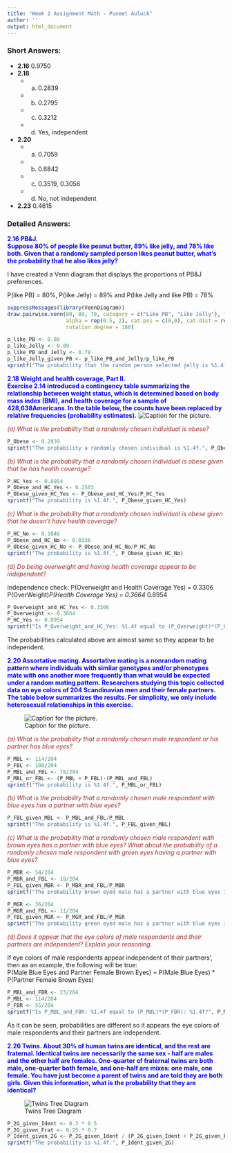 ```yaml
---
title: "Week 2 Assignment Math - Puneet Auluck"
author: ''
output: html_document
---
```


### Short Answers:

* **2.16** 0.9750
* **2.18**
    + (a) 0.2839
    + (b) 0.2795
    + (c) 0.3212
    + (d) Yes, independent
* **2.20**
    + (a) 0.7059
    + (b) 0.6842
    + (c) 0.3519, 0.3056
    + (d) No, not independent
* **2.23** 0.4615

### Detailed Answers:
<span style="color:blue">**2.16 PB&J.  
Suppose 80% of people like peanut butter, 89% like jelly, and 78% like both. Given that a randomly sampled person likes peanut butter, what's the probability that he also likes jelly?**</span><br>

I have created a Venn diagram that displays the proportions of PB&J preferences.  

P(like PB) = 80%, P(like Jelly) = 89% and P(like Jelly and like PB) = 78%

```r
suppressMessages(library(VennDiagram))
draw.pairwise.venn(80, 89, 78, category = c("Like PB", "Like Jelly"), fill = c("light blue", "yellow"), 
                   alpha = rep(0.5, 2), cat.pos = c(0,0), cat.dist = rep(0.025, 2), scaled = FALSE, 
                   rotation.degree = 180)
```



```r
p_like_PB <- 0.80
p_like_Jelly <- 0.89
p_like_PB_and_Jelly <- 0.78
p_like_Jelly_given_PB <- p_like_PB_and_Jelly/p_like_PB
sprintf("The probability that the random person selected jelly is %1.4f.", p_like_Jelly_given_PB)
```



<span style="color:blue">**2.18 Weight and health coverage, Part II.  
Exercise 2.14 introduced a contingency table summarizing the relationship between weight status, which is determined based on body mass index (BMI), and health coverage for a sample of 428,638Americans. In the table below, the counts have been replaced by relative frequencies (probability estimates).**</span>
![Caption for the picture.](C:\Users\Minnie\Desktop\weight.png)

<span style="color:brown">*(a) What is the probability that a randomly chosen individual is obese?*</span>

```r
P_Obese <- 0.2839
sprintf("The probability a randomly chosen individual is %1.4f.", P_Obese)
```



<span style="color:brown">*(b) What is the probability that a randomly chosen individual is obese given that he has health coverage?*</span>
```r
P_HC_Yes <- 0.8954
P_Obese_and_HC_Yes <- 0.2503
P_Obese_given_HC_Yes <- P_Obese_and_HC_Yes/P_HC_Yes
sprintf("The probability is %1.4f.", P_Obese_given_HC_Yes)
```
 


<span style="color:brown">*(c) What is the probability that a randomly chosen individual is obese given that he doesn't have health coverage?*</span>
```r
P_HC_No <- 0.1046
P_Obese_and_HC_No <- 0.0336
P_Obese_given_HC_No <- P_Obese_and_HC_No/P_HC_No
sprintf("The probability is %1.4f.", P_Obese_given_HC_No)
```



<span style="color:brown">*(d) Do being overweight and having health coverage appear to be independent?*</span>

Independence check:
P(Overweight and Health Coverage Yes) = 0.3306
P(OverWeight)*P(Health Coverage Yes) = 0.3664 * 0.8954
```r
P_Overweight_and_HC_Yes <- 0.3306
P_Overweight <- 0.3664
P_HC_Yes <- 0.8954
sprintf("Is P_Overweight_and_HC_Yes: %1.4f equal to (P_Overweight)*(P_HC_Yes): %1.4f?", P_Overweight_and_HC_Yes, P_Overweight*P_HC_Yes)

```

The probabilities calculated above are almost same so they appear to be independent.


<span style="color:blue">**2.20 Assortative mating.
Assortative mating is a nonrandom mating pattern where individuals with similar genotypes and/or phenotypes mate with one another more frequently than what would be expected under a random mating pattern. Researchers studying this topic collected data on eye colors of 204 Scandinavian men and their female partners. The table below summarizes the results. For simplicity, we only include heterosexual relationships in this exercise.**</span>

![Caption for the picture.](C:\Users\Minnie\Desktop\mating.png)

<span style="color:brown">*(a) What is the probability that a randomly chosen male respondent or his partner has blue eyes?*</span>

```r
P_MBL <- 114/204
P_FBL <- 108/204
P_MBL_and_FBL <- 78/204
P_MBL_or_FBL <- (P_MBL + P_FBL)-(P_MBL_and_FBL)
sprintf("The probability is %1.4f.", P_MBL_or_FBL)
```


<span style="color:brown">*(b) What is the probability that a randomly chosen male respondent with blue eyes has a partner with blue eyes?*</span>
```r
P_FBL_given_MBL <- P_MBL_and_FBL/P_MBL
sprintf("The probability is %1.4f.", P_FBL_given_MBL)
```

<span style="color:brown">*(c) What is the probability that a randomly chosen male respondent with brown eyes has a partner with blue eyes? What about the probability of a randomly chosen male respondent with green eyes having a partner with blue eyes?*</span>

```r
P_MBR <- 54/204
P_MBR_and_FBL <- 19/204
P_FBL_given_MBR <- P_MBR_and_FBL/P_MBR
sprintf("The probability brown eyed male has a partner with blue eyes is %1.4f.", P_FBL_given_MBR)

P_MGR <- 36/204
P_MGR_and_FBL <- 11/204
P_FBL_given_MGR <- P_MGR_and_FBL/P_MGR
sprintf("The probability green eyed male has a partner with blue eyes is %1.4f.", P_FBL_given_MGR)
```

<span style="color:brown">*(d) Does it appear that the eye colors of male respondents and their partners are independent? Explain your reasoning.*</span>

If eye colors of male respondents appear independent of their partners', then as an example, the following will be true: <br>
P(Male Blue Eyes and Partner Female Brown Eyes) = P(Male Blue Eyes) * P(Partner Female Brown Eyes)


```r
P_MBL_and_FBR <- 23/204
P_MBL <- 114/204
P_FBR <- 55/204
sprintf("Is P_MBL_and_FBR: %1.4f equal to (P_MBL)*(P_FBR): %1.4f?", P_MBL_and_FBR, P_MBL * P_FBR)
```

As it can be seen, probabilities are different so it appears the eye colors of male respondents and their partners are independent.

<span style="color:blue">**2.26 Twins.
About 30% of human twins are identical, and the rest are fraternal. Identical twins are necessarily the same sex - half are males and the other half are females. One-quarter of fraternal twins are both male, one-quarter both female, and one-half are mixes: one male, one female. You have just become a parent of twins and are told they are both girls. Given this information, what is the probability that they are identical?**</span>

![Twins Tree Diagram](C:\Users\Minnie\Desktop\Twins.png)

```r
P_2G_given_Ident <- 0.3 * 0.5
P_2G_given_Frat <- 0.25 * 0.7
P_Ident_given_2G <- P_2G_given_Ident / (P_2G_given_Ident + P_2G_given_Frat)
sprintf("The probability is %1.4f.", P_Ident_given_2G)
```
